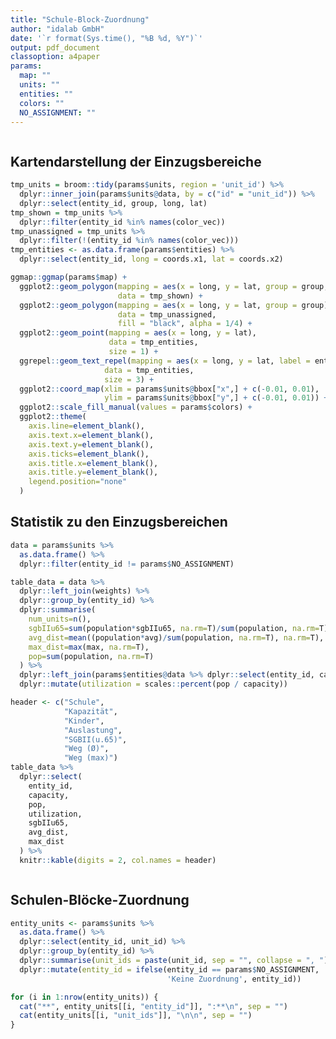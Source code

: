 ```yaml
---
title: "Schule-Block-Zuordnung"
author: "idalab GmbH"
date: '`r format(Sys.time(), "%B %d, %Y")`'
output: pdf_document
classoption: a4paper
params:
  map: ""
  units: ""
  entities: ""
  colors: ""
  NO_ASSIGNMENT: ""
---
```


```r
```

## Kartendarstellung der Einzugsbereiche

```r
tmp_units = broom::tidy(params$units, region = 'unit_id') %>%
  dplyr::inner_join(params$units@data, by = c("id" = "unit_id")) %>%
  dplyr::select(entity_id, group, long, lat)
tmp_shown = tmp_units %>%
  dplyr::filter(entity_id %in% names(color_vec))
tmp_unassigned = tmp_units %>%
  dplyr::filter(!(entity_id %in% names(color_vec)))
tmp_entities <- as.data.frame(params$entities) %>%
  dplyr::select(entity_id, long = coords.x1, lat = coords.x2)

ggmap::ggmap(params$map) +
  ggplot2::geom_polygon(mapping = aes(x = long, y = lat, group = group, fill = entity_id),
                        data = tmp_shown) +
  ggplot2::geom_polygon(mapping = aes(x = long, y = lat, group = group),
                        data = tmp_unassigned,
                        fill = "black", alpha = 1/4) +
  ggplot2::geom_point(mapping = aes(x = long, y = lat),
                      data = tmp_entities,
                      size = 1) +
  ggrepel::geom_text_repel(mapping = aes(x = long, y = lat, label = entity_id),
                     data = tmp_entities,
                     size = 3) +
  ggplot2::coord_map(xlim = params$units@bbox["x",] + c(-0.01, 0.01),
                     ylim = params$units@bbox["y",] + c(-0.01, 0.01)) +
  ggplot2::scale_fill_manual(values = params$colors) +
  ggplot2::theme(
    axis.line=element_blank(),
    axis.text.x=element_blank(),
    axis.text.y=element_blank(),
    axis.ticks=element_blank(),
    axis.title.x=element_blank(),
    axis.title.y=element_blank(),
    legend.position="none"
  )
```

## Statistik zu den Einzugsbereichen

```r
data = params$units %>%
  as.data.frame() %>%
  dplyr::filter(entity_id != params$NO_ASSIGNMENT)

table_data = data %>%
  dplyr::left_join(weights) %>%
  dplyr::group_by(entity_id) %>%
  dplyr::summarise(
    num_units=n(),
    sgbIIu65=sum(population*sgbIIu65, na.rm=T)/sum(population, na.rm=T),
    avg_dist=mean((population*avg)/sum(population, na.rm=T), na.rm=T),
    max_dist=max(max, na.rm=T),
    pop=sum(population, na.rm=T)
  ) %>%
  dplyr::left_join(params$entities@data %>% dplyr::select(entity_id, capacity)) %>%
  dplyr::mutate(utilization = scales::percent(pop / capacity))
```

```r
header <- c("Schule",
            "Kapazität",
            "Kinder",
            "Auslastung",
            "SGBII(u.65)",
            "Weg (Ø)",
            "Weg (max)")
table_data %>%
  dplyr::select(
    entity_id,
    capacity,
    pop,
    utilization,
    sgbIIu65,
    avg_dist,
    max_dist
  ) %>%
  knitr::kable(digits = 2, col.names = header)
```

```r
```

## Schulen-Blöcke-Zuordnung

```r
entity_units <- params$units %>%
  as.data.frame() %>%
  dplyr::select(entity_id, unit_id) %>%
  dplyr::group_by(entity_id) %>%
  dplyr::summarise(unit_ids = paste(unit_id, sep = "", collapse = ", ")) %>%
  dplyr::mutate(entity_id = ifelse(entity_id == params$NO_ASSIGNMENT,
                                   'Keine Zuordnung', entity_id))

for (i in 1:nrow(entity_units)) {
  cat("**", entity_units[[i, "entity_id"]], ":**\n", sep = "")
  cat(entity_units[[i, "unit_ids"]], "\n\n", sep = "")
}
```
